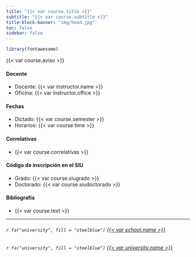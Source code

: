 ```yaml
---
title: "{{< var course.title >}}"
subtitle: "{{< var course.subtitle >}}"
title-block-banner: "img/head.jpg"
toc: false
sidebar: false
---
```


```r
library(fontawesome)
```

{{< var course.aviso >}}

#### Docente

-   Docente: {{< var instructor.name >}}
-   Oficina: {{< var instructor.office >}}

#### Fechas

-   Dictado: {{< var course.semester >}}
-   Horarios: {{< var course.time >}}

#### Correlativas

-   {{< var course.correlativas >}}

#### Código de inscripción en el SIU

-   Grado: {{< var course.siugrado >}}
-   Doctorado: {{< var course.siudoctorado >}}

#### Bibliografía

-   {{< var course.text >}}

------------------------------------------------------------------------

###### `r fa("university", fill = "steelblue")` [{{< var school.name >}}](%7B%7B%3C%20var%20school.url%20%3E%7D%7D)

###### `r fa("university", fill = "steelblue")` [{{< var university.name >}}](%7B%7B%3C%20var%20university.url%20%3E%7D%7D)
